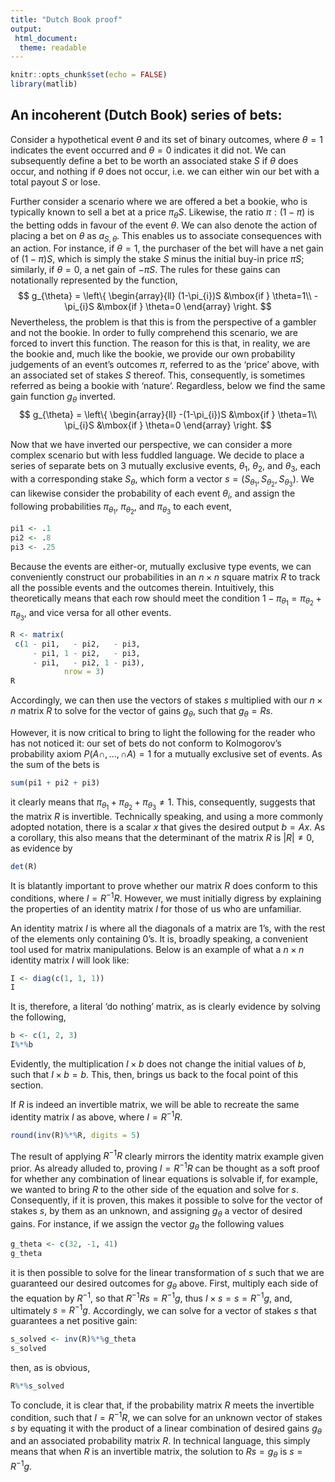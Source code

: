 ```yaml
---
title: "Dutch Book proof"
output:
 html_document:
  theme: readable
---
```


```r
knitr::opts_chunk$set(echo = FALSE)
library(matlib)
```

##  An incoherent (Dutch Book) series of bets:
Consider a hypothetical event $\theta$ and its set of binary outcomes, where $\theta = 1$ indicates the event occurred and $\theta = 0$ indicates it did not. We can subsequently define a bet to be worth an associated stake $S$ if $\theta$ does occur, and nothing if $\theta$ does not occur, i.e. we can either win our bet with a total payout $S$ or lose.

Further consider a scenario where we are offered a bet a bookie, who is typically known to sell a bet at a price $\pi_{\theta}S$. Likewise, the ratio $\pi:(1-\pi)$ is the betting odds in favour of the event $\theta$. We can also denote the action of placing a bet on $\theta$ as $a_{S,\theta}$. This enables us to associate consequences with an action. For instance, if $\theta=1$, the purchaser of the bet will have a net gain of $(1-\pi)S$, which is simply the stake $S$ minus the initial buy-in price $\pi S$; similarly, if $\theta = 0$, a net gain of $-\pi S$. The rules for these gains can notationally represented by the function,
$$
g_{\theta} = \left\{
    \begin{array}{ll}
        (1-\pi_{i})S &\mbox{if } \theta=1\\
        -\pi_{i}S &\mbox{if } \theta=0
    \end{array}
\right.
$$
Nevertheless, the problem is that this is from the perspective of a gambler and not the bookie. In order to fully comprehend this scenario, we are forced to invert this function. The reason for this is that, in reality, we are the bookie and, much like the bookie, we provide our own probability judgements of an event's outcomes $\pi$, referred to as the 'price' above, with an associated set of stakes $S$ thereof. This, consequently, is sometimes referred as being a bookie with 'nature'. Regardless, below we find the same gain function $g_\theta$ inverted.
$$
g_{\theta} = \left\{
    \begin{array}{ll}
        -(1-\pi_{i})S &\mbox{if } \theta=1\\
          \pi_{i}S &\mbox{if } \theta=0
    \end{array}
\right.
$$

Now that we have inverted our perspective, we can consider a more complex scenario but with less fuddled language. We decide to place a series of separate bets on $3$ mutually exclusive events, $\theta_{1}$, $\theta_{2}$, and $\theta_3$, each with a corresponding stake $S_\theta$, which form a vector $s=(S_{\theta_{1}}, S_{\theta_{2}}, S_{\theta_{3}})$. We can likewise consider the probability of each event $\theta_{i}$, and assign the following probabilities $\pi_{\theta_{1}}$, $\pi_{\theta_{2}}$, and $\pi_{\theta_{3}}$ to each event,
```r
pi1 <- .1
pi2 <- .8
pi3 <- .25
```
Because the events are either-or, mutually exclusive type events, we can conveniently construct our probabilities in an $n\times n$ square matrix $R$ to track all the possible events and the outcomes therein. Intuitively, this theoretically means that each row should meet the condition $1-\pi_{\theta_{1}}=\pi_{\theta_{2}}+\pi_{\theta_{3}}$, and vice versa for all other events. 
```r
R <- matrix(
 c(1 - pi1,   - pi2,   - pi3,
     - pi1, 1 - pi2,   - pi3,
     - pi1,   - pi2, 1 - pi3),
            nrow = 3)
R
```
Accordingly, we can then use the vectors of stakes $s$ multiplied with our $n\times n$ matrix $R$ to solve for the vector of gains $g_{\theta}$, such that $g_{\theta}=Rs$.

However, it is now critical to bring to light the following for the reader who has not noticed it: our set of bets do not conform to Kolmogorov’s probability axiom $P(A\cap, ...,\cap A) = 1$ for a mutually exclusive set of events. As the sum of the bets is
```r
sum(pi1 + pi2 + pi3)
```
it clearly means that $\pi_{\theta_{1}}+\pi_{\theta_{2}}+\pi_{\theta_{3}}\neq1$. This, consequently, suggests that the matrix $R$ is invertible. Technically speaking, and using a more commonly adopted notation, there is a scalar $x$ that gives the desired output $b = Ax$. As a corollary, this also means that the determinant of the matrix $R$ is $|{R}| \neq 0$, as evidence by
```r
det(R)
```
It is blatantly important to prove whether our matrix $R$ does conform to this conditions, where $I = R^{-1}R$. However, we must initially digress by explaining the properties of an identity matrix $I$ for those of us who are unfamiliar. 

An identity matrix $I$ is where all the diagonals of a matrix are $1$'s, with the rest of the elements only containing $0$'s. It is, broadly speaking, a convenient tool used for matrix manipulations. Below is an example of what a $n\times n$ identity matrix $I$ will look like:
```r
I <- diag(c(1, 1, 1))
I
```
It is, therefore, a literal 'do nothing' matrix, as is clearly evidence by solving the following,
```r
b <- c(1, 2, 3)
I%*%b
```
Evidently, the multiplication $I\times b$ does not change the initial values of $b$, such that $I\times b = b$. This, then, brings us back to the focal point of this section. 

If $R$ is indeed an invertible matrix, we will be able to recreate the same identity matrix $I$ as above, where $I = R^{-1}R$.
```r
round(inv(R)%*%R, digits = 5)
```
The result of applying $R^{-1}R$ clearly mirrors the identity matrix example given prior. As already alluded to, proving $I = R^{-1}R$ can be thought as a soft proof for whether any combination of linear equations is solvable if, for example, we wanted to bring $R$ to the other side of the equation and solve for $s$. Consequently, if it is proven, this  makes it possible to solve for the vector of stakes $s$, by them as an unknown, and assigning $g_{\theta}$ a vector of desired gains. For instance, if we assign the vector $g_{\theta}$ the following values 
```r
g_theta <- c(32, -1, 41)
g_theta
```
it is then possible to solve for the linear transformation of $s$ such that we are guaranteed our desired outcomes for $g_\theta$ above. First, multiply each side of the equation by $R^{-1}$, so that $R^{-1}Rs=R^{-1}g$, thus $I\times s = s =R^{-1}g$, and, ultimately $s = R^{-1}g$. Accordingly, we can solve for a vector of stakes $s$ that guarantees a net positive gain:
```r
s_solved <- inv(R)%*%g_theta
s_solved
```
then, as is obvious,
```r
R%*%s_solved
```
To conclude, it is clear that, if the probability matrix $R$ meets the invertible condition, such that $I = R^{-1}R$, we can solve for an unknown vector of stakes $s$ by equating it with the product of a linear combination of desired gains $g_{\theta}$ and an associated probability matrix $R$. In technical language, this simply means that when $R$ is an invertible matrix, the solution to $Rs=g_{\theta}$ is $s=R^{-1}g$.